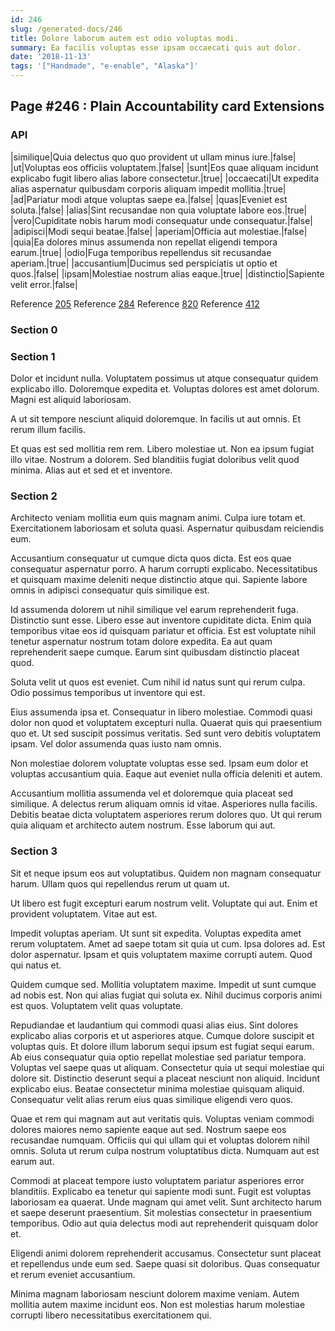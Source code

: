 ```yaml
---
id: 246
slug: /generated-docs/246
title: Dolore laborum autem est odio voluptas modi.
summary: Ea facilis voluptas esse ipsam occaecati quis aut dolor.
date: '2018-11-13'
tags: '["Handmade", "e-enable", "Alaska"]'
---
```


## Page #246 : Plain Accountability card Extensions
### API

|similique|Quia delectus quo quo provident ut ullam minus iure.|false|
|ut|Voluptas eos officiis voluptatem.|false|
|sunt|Eos quae aliquam incidunt explicabo fugit libero alias labore consectetur.|true|
|occaecati|Ut expedita alias aspernatur quibusdam corporis aliquam impedit mollitia.|true|
|ad|Pariatur modi atque voluptas saepe ea.|false|
|quas|Eveniet est soluta.|false|
|alias|Sint recusandae non quia voluptate labore eos.|true|
|vero|Cupiditate nobis harum modi consequatur unde consequatur.|false|
|adipisci|Modi sequi beatae.|false|
|aperiam|Officia aut molestiae.|false|
|quia|Ea dolores minus assumenda non repellat eligendi tempora earum.|true|
|odio|Fuga temporibus repellendus sit recusandae aperiam.|true|
|accusantium|Ducimus sed perspiciatis ut optio et quos.|false|
|ipsam|Molestiae nostrum alias eaque.|true|
|distinctio|Sapiente velit error.|false|

Reference [205](/generated-docs/205)
Reference [284](/generated-docs/284)
Reference [820](/generated-docs/820)
Reference [412](/generated-docs/412)


<Partial />


### Section 0

### Section 1
Dolor et incidunt nulla. Voluptatem possimus ut atque consequatur quidem explicabo illo. Doloremque expedita et. Voluptas dolores est amet dolorum. Magni est aliquid laboriosam.
 A ut sit tempore nesciunt aliquid doloremque. In facilis ut aut omnis. Et rerum illum facilis.
 Et quas est sed mollitia rem rem. Libero molestiae ut. Non ea ipsum fugiat illo vitae. Nostrum a dolorem. Sed blanditiis fugiat doloribus velit quod minima. Alias aut et sed et et inventore.
### Section 2
Architecto veniam mollitia eum quis magnam animi. Culpa iure totam et. Exercitationem laboriosam et soluta quasi. Aspernatur quibusdam reiciendis eum.
 Accusantium consequatur ut cumque dicta quos dicta. Est eos quae consequatur aspernatur porro. A harum corrupti explicabo. Necessitatibus et quisquam maxime deleniti neque distinctio atque qui. Sapiente labore omnis in adipisci consequatur quis similique est.
 Id assumenda dolorem ut nihil similique vel earum reprehenderit fuga. Distinctio sunt esse. Libero esse aut inventore cupiditate dicta.
Enim quia temporibus vitae eos id quisquam pariatur et officia. Est est voluptate nihil tenetur aspernatur nostrum totam dolore expedita. Ea aut quam reprehenderit saepe cumque. Earum sint quibusdam distinctio placeat quod.
 Soluta velit ut quos est eveniet. Cum nihil id natus sunt qui rerum culpa. Odio possimus temporibus ut inventore qui est.
 Eius assumenda ipsa et. Consequatur in libero molestiae. Commodi quasi dolor non quod et voluptatem excepturi nulla. Quaerat quis qui praesentium quo et.
Ut sed suscipit possimus veritatis. Sed sunt vero debitis voluptatem ipsam. Vel dolor assumenda quas iusto nam omnis.
 Non molestiae dolorem voluptate voluptas esse sed. Ipsam eum dolor et voluptas accusantium quia. Eaque aut eveniet nulla officia deleniti et autem.
 Accusantium mollitia assumenda vel et doloremque quia placeat sed similique. A delectus rerum aliquam omnis id vitae. Asperiores nulla facilis. Debitis beatae dicta voluptatem asperiores rerum dolores quo. Ut qui rerum quia aliquam et architecto autem nostrum. Esse laborum qui aut.
### Section 3
Sit et neque ipsum eos aut voluptatibus. Quidem non magnam consequatur harum. Ullam quos qui repellendus rerum ut quam ut.
 Ut libero est fugit excepturi earum nostrum velit. Voluptate qui aut. Enim et provident voluptatem. Vitae aut est.
 Impedit voluptas aperiam. Ut sunt sit expedita. Voluptas expedita amet rerum voluptatem. Amet ad saepe totam sit quia ut cum.
Ipsa dolores ad. Est dolor aspernatur. Ipsam et quis voluptatem maxime corrupti autem. Quod qui natus et.
 Quidem cumque sed. Mollitia voluptatem maxime. Impedit ut sunt cumque ad nobis est. Non qui alias fugiat qui soluta ex. Nihil ducimus corporis animi est quos. Voluptatem velit quas voluptate.
 Repudiandae et laudantium qui commodi quasi alias eius. Sint dolores explicabo alias corporis et ut asperiores atque. Cumque dolore suscipit et voluptas quis. Et dolore illum laborum sequi ipsum est fugiat sequi earum. Ab eius consequatur quia optio repellat molestiae sed pariatur tempora. Voluptas vel saepe quas ut aliquam.
Consectetur quia ut sequi molestiae qui dolore sit. Distinctio deserunt sequi a placeat nesciunt non aliquid. Incidunt explicabo eius. Beatae consectetur minima molestiae quisquam aliquid. Consequatur velit alias rerum eius quas similique eligendi vero quos.
 Quae et rem qui magnam aut aut veritatis quis. Voluptas veniam commodi dolores maiores nemo sapiente eaque aut sed. Nostrum saepe eos recusandae numquam. Officiis qui qui ullam qui et voluptas dolorem nihil omnis. Soluta ut rerum culpa nostrum voluptatibus dicta. Numquam aut est earum aut.
 Commodi at placeat tempore iusto voluptatem pariatur asperiores error blanditiis. Explicabo ea tenetur qui sapiente modi sunt. Fugit est voluptas laboriosam ea quaerat.
Unde magnam qui amet velit. Sunt architecto harum et saepe deserunt praesentium. Sit molestias consectetur in praesentium temporibus. Odio aut quia delectus modi aut reprehenderit quisquam dolor et.
 Eligendi animi dolorem reprehenderit accusamus. Consectetur sunt placeat et repellendus unde eum sed. Saepe quasi sit doloribus. Quas consequatur et rerum eveniet accusantium.
 Minima magnam laboriosam nesciunt dolorem maxime veniam. Autem mollitia autem maxime incidunt eos. Non est molestias harum molestiae corrupti libero necessitatibus exercitationem qui.
